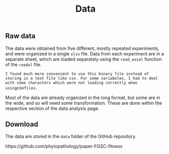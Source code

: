 % Data 

## Raw data 

The data were obtained from five different, mostly repeated experiments, and were organized in a single `xlsx` file. Data from each experiment are in a separate sheet, which are loaded separately using the `read_excel` function of the `readxl` file. 

`I found much more convenient to use this binary file instead of storing in a text file like csv. For some variabeles, I had to deal with some characters which were not loading correctly when using `csv` files.`

Most of the data are already organized in the long format, but some are in the wide, and so will need some transformation. These are done within the respective section of the data analysis page. 

## Download 

The data are stored in the `data` folder of the GitHub repository.

https://github.com/phytopathology/paper-FGSC-fitness



